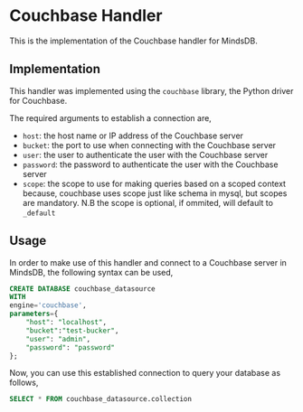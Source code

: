 # Couchbase Handler

This is the implementation of the Couchbase handler for MindsDB.

## Implementation
This handler was implemented using the `couchbase` library, the Python driver for Couchbase.

The required arguments to establish a connection are,
* `host`: the host name or IP address of the Couchbase server
* `bucket`: the port to use when connecting with the Couchbase server
* `user`: the user to authenticate the user with the Couchbase server
* `password`: the password to authenticate the user with the Couchbase server
* `scope`: the scope to use for making queries based on a scoped context because, couchbase uses scope just like schema in mysql, but scopes are mandatory. N.B the scope is optional, if ommited, will default to `_default`

## Usage
In order to make use of this handler and connect to a Couchbase server in MindsDB, the following syntax can be used,
~~~~sql
CREATE DATABASE couchbase_datasource
WITH
engine='couchbase',
parameters={
    "host": "localhost",
    "bucket":"test-bucker",
    "user": "admin",
    "password": "password"
};
~~~~

Now, you can use this established connection to query your database as follows,
~~~~sql
SELECT * FROM couchbase_datasource.collection
~~~~
